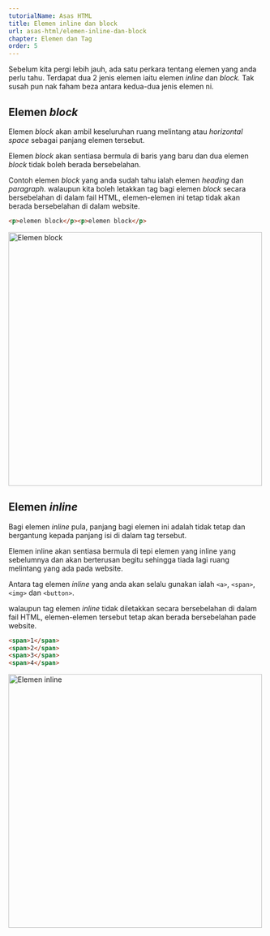 ```yaml
---
tutorialName: Asas HTML
title: Elemen inline dan block
url: asas-html/elemen-inline-dan-block
chapter: Elemen dan Tag
order: 5
---
```


Sebelum kita pergi lebih jauh, ada satu perkara tentang elemen yang anda perlu tahu. Terdapat dua 2 jenis elemen iaitu elemen _inline_ dan _block._ Tak susah pun nak faham beza antara kedua-dua jenis elemen ni.

## Elemen _block_

Elemen _block_ akan ambil keseluruhan ruang melintang atau _horizontal space_ sebagai panjang elemen tersebut.

Elemen _block_ akan sentiasa bermula di baris yang baru dan dua elemen _block_ tidak boleh berada bersebelahan.

Contoh elemen _block_ yang anda sudah tahu ialah elemen _heading_ dan _paragraph._ walaupun kita boleh letakkan tag bagi elemen _block_ secara bersebelahan di dalam fail HTML, elemen-elemen ini tetap tidak akan berada bersebelahan di dalam website.

```html
<p>elemen block</p><p>elemen block</p>
```

<img loading="lazy" src="/contents/tutorials/asas-html/elemen-block.png" alt="Elemen block" width="500" class="mb-4" />

## Elemen _inline_

Bagi elemen _inline_ pula, panjang bagi elemen ini adalah tidak tetap dan bergantung kepada panjang isi di dalam tag tersebut.

Elemen inline akan sentiasa bermula di tepi elemen yang inline yang sebelumnya dan akan berterusan begitu sehingga tiada lagi ruang melintang yang ada pada website.

Antara tag elemen _inline_ yang anda akan selalu gunakan ialah `<a>`, `<span>`, `<img>` dan `<button>`.

walaupun tag elemen _inline_ tidak diletakkan secara bersebelahan di dalam fail HTML, elemen-elemen tersebut tetap akan berada bersebelahan pade website.

```html
<span>1</span>
<span>2</span>
<span>3</span>
<span>4</span>
```

<img loading="lazy" src="/contents/tutorials/asas-html/elemen-inline.png" alt="Elemen inline" width="500" class="mb-4" />